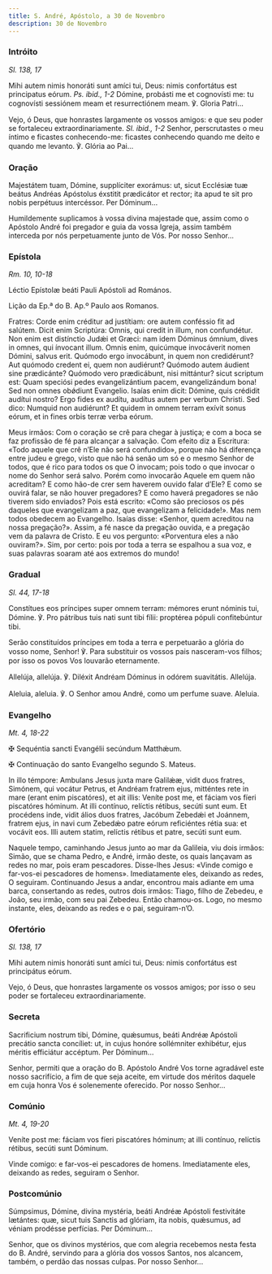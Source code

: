 ```yaml
---
title: S. André, Apóstolo, a 30 de Novembro
description: 30 de Novembro
---
```


### Intróito

<em>Sl. 138, 17</em>

<div class="side-by-side not-content">

Mihi autem nimis honoráti sunt amíci tui, Deus: nimis confortátus est principatus eórum. <em>Ps. ibid., 1-2</em> Dómine, probásti me et cognovísti me: tu cognovísti sessiónem meam et resurrectiónem meam. ℣. Gloria Patri...

Vejo, ó Deus, que honrastes largamente os vossos amigos: e que seu poder se fortaleceu extraordinariamente. <em>Sl. ibid., 1-2</em> Senhor, perscrutastes o meu íntimo e ficastes conhecendo-me: ficastes conhecendo quando me deito e quando me levanto. ℣. Glória ao Pai...

</div>

### Oração

<div class="side-by-side not-content">

Majestátem tuam, Dómine, supplíciter exorámus: ut, sicut Ecclésiæ tuæ beátus Andréas Apóstolus éxstitit prædicátor et rector; ita apud te sit pro nobis perpétuus intercéssor. Per Dóminum...

Humildemente suplicamos à vossa divina majestade que, assim como o Apóstolo André foi pregador e guia da vossa Igreja, assim também interceda por nós perpetuamente junto de Vós. Por nosso Senhor...

</div>

### Epístola

<em>Rm. 10, 10-18</em>

<div class="side-by-side not-content">

Léctio Epístolæ beáti Pauli Apóstoli ad Romános.

Lição da Ep.ª do B. Ap.º Paulo aos Romanos.

Fratres: Corde enim créditur ad justítiam: ore autem conféssio fit ad salútem. Dicit enim Scriptúra: Omnis, qui credit in illum, non confundétur. Non enim est distínctio Judǽi et Græci: nam idem Dóminus ómnium, dives in omnes, qui ínvocant illum. Omnis enim, quicúmque invocáverit nomen Dómini, salvus erit. Quómodo ergo invocábunt, in quem non credidérunt? Aut quómodo credent ei, quem non audiérunt? Quómodo autem áudient sine prædicánte? Quómodo vero prædicábunt, nisi mittántur? sicut scriptum est: Quam speciósi pedes evangelizántium pacem, evangelizándum bona! Sed non omnes obǿdiunt Evangelio. Isaías enim dicit: Dómine, quis crédidit audítui nostro? Ergo fides ex audítu, audítus autem per verbum Christi. Sed dico: Numquid non audiérunt? Et quidem in omnem terram exívit sonus eórum, et in fines orbis terræ verba eórum.

Meus irmãos: Com o coração se crê para chegar à justiça; e com a boca se faz profissão de fé para alcançar a salvação. Com efeito diz a Escritura: «Todo aquele que crê n’Ele não será confundido», porque não há diferença entre judeu e grego, visto que não há senão um só e o mesmo Senhor de todos, que é rico para todos os que O invocam; pois todo o que invocar o nome do Senhor será salvo. Porém como invocarão Aquele em quem não acreditam? E como hão-de crer sem haverem ouvido falar d’Ele? E como se ouvirá falar, se não houver pregadores? E como haverá pregadores se não tiverem sido enviados? Pois está escrito: «Como são preciosos os pés daqueles que evangelizam a paz, que evangelizam a felicidade!». Mas nem todos obedecem ao Evangelho. Isaías disse: «Senhor, quem acreditou na nossa pregação?». Assim, a fé nasce da pregação ouvida, e a pregação vem da palavra de Cristo. E eu vos pergunto: «Porventura eles a não ouviram?». Sim, por certo: pois por toda a terra se espalhou a sua voz, e suas palavras soaram até aos extremos do mundo!

</div>

### Gradual

<em>Sl. 44, 17-18</em>

<div class="side-by-side not-content">

Constítues eos príncipes super omnem terram: mémores erunt nóminis tui, Dómine. ℣. Pro pátribus tuis nati sunt tibi fílii: proptérea pópuli confitebúntur tibi.

Serão constituídos príncipes em toda a terra e perpetuarão a glória do vosso nome, Senhor! ℣. Para substituir os vossos pais nasceram-vos filhos; por isso os povos Vos louvarão eternamente.

Allelúja, allelúja. ℣. Diléxit Andréam Dóminus in odórem suavitátis. Allelúja.

Aleluia, aleluia. ℣. O Senhor amou André, como um perfume suave. Aleluia.

</div>

### Evangelho

<em>Mt. 4, 18-22</em>

<div class="side-by-side not-content">

<span class="cross text-red-500">✠</span> Sequéntia sancti Evangélii secúndum Matthǽum.

<span class="cross text-red-500">✠</span> Continuação do santo Evangelho segundo S. Mateus.

In illo témpore: Ambulans Jesus juxta mare Galilǽæ, vidit duos fratres, Simónem, qui vocátur Petrus, et Andréam fratrem ejus, mitténtes rete in mare (erant enim piscatóres), et ait illis: Veníte post me, et fáciam vos fíeri piscatóres hóminum. At illi contínuo, relíctis rétibus, secúti sunt eum. Et procédens inde, vidit álios duos fratres, Jacóbum Zebedǽi et Joánnem, fratrem ejus, in navi cum Zebedǽo patre eórum reficiéntes rétia sua: et vocávit eos. Illi autem statim, relíctis rétibus et patre, secúti sunt eum.

Naquele tempo, caminhando Jesus junto ao mar da Galileia, viu dois irmãos: Simão, que se chama Pedro, e André, irmão deste, os quais lançavam as redes no mar, pois eram pescadores. Disse-lhes Jesus: «Vinde comigo e far-vos-ei pescadores de homens». Imediatamente eles, deixando as redes, O seguiram. Continuando Jesus a andar, encontrou mais adiante em uma barca, consertando as redes, outros dois irmãos: Tiago, filho de Zebedeu, e João, seu irmão, com seu pai Zebedeu. Então chamou-os. Logo, no mesmo instante, eles, deixando as redes e o pai, seguiram-n’O.

</div>

### Ofertório

<em>Sl. 138, 17</em>

<div class="side-by-side not-content">

Mihi autem nimis honoráti sunt amíci tui, Deus: nimis confortátus est principátus eórum.

Vejo, ó Deus, que honrastes largamente os vossos amigos; por isso o seu poder se fortaleceu extraordinariamente.

</div>

### Secreta

<div class="side-by-side not-content">

Sacrificium nostrum tibi, Dómine, quǽsumus, beáti Andréæ Apóstoli precátio sancta concíliet: ut, in cujus honóre sollémniter exhibétur, ejus méritis efficiátur accéptum. Per Dóminum...

Senhor, permiti que a oração do B. Apóstolo André Vos torne agradável este nosso sacrifício, a fim de que seja aceite, em virtude dos méritos daquele em cuja honra Vos é solenemente oferecido. Por nosso Senhor...

</div>

### Comúnio

<em>Mt. 4, 19-20</em>

<div class="side-by-side not-content">

Veníte post me: fáciam vos fíeri piscatóres hóminum; at illi contínuo, relíctis rétibus, secúti sunt Dóminum.

Vinde comigo: e far-vos-ei pescadores de homens. Imediatamente eles, deixando as redes, seguiram o Senhor.

</div>

### Postcomúnio

<div class="side-by-side not-content">

Súmpsimus, Dómine, divína mystéria, beáti Andréæ Apóstoli festivitáte lætántes: quæ, sicut tuis Sanctis ad glóriam, ita nobis, quǽsumus, ad véniam prodésse perfícias. Per Dóminum...

Senhor, que os divinos mystérios, que com alegria recebemos nesta festa do B. André, servindo para a glória dos vossos Santos, nos alcancem, também, o perdão das nossas culpas. Por nosso Senhor...

</div>
